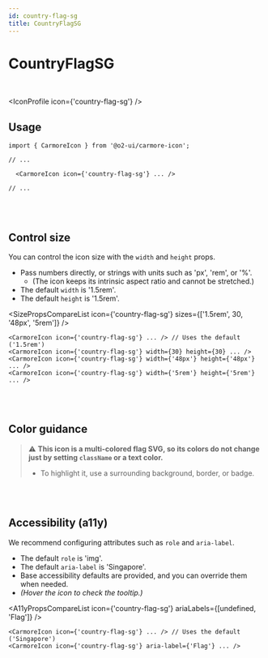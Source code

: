 ```yaml
---
id: country-flag-sg
title: CountryFlagSG
---
```




# CountryFlagSG

<br />

<IconProfile icon={'country-flag-sg'} />

## Usage

```tsx
import { CarmoreIcon } from '@o2-ui/carmore-icon';

// ...

  <CarmoreIcon icon={'country-flag-sg'} ... />

// ...
```

<br />
<br />

## Control size

You can control the icon size with the `width` and `height` props.

- Pass numbers directly, or strings with units such as 'px', 'rem', or '%'.
  - (The icon keeps its intrinsic aspect ratio and cannot be stretched.)
- The default `width` is '1.5rem'.
- The default `height` is '1.5rem'.

<SizePropsCompareList icon={'country-flag-sg'} sizes={['1.5rem', 30, '48px', '5rem']} />

```tsx
<CarmoreIcon icon={'country-flag-sg'} ... /> // Uses the default ('1.5rem')
<CarmoreIcon icon={'country-flag-sg'} width={30} height={30} ... />
<CarmoreIcon icon={'country-flag-sg'} width={'48px'} height={'48px'} ... />
<CarmoreIcon icon={'country-flag-sg'} width={'5rem'} height={'5rem'} ... />
```

<br />
<br />

## Color guidance

> ⚠️ <b>This icon is a multi-colored flag SVG, so its colors do not change just by setting `className` or a text color.</b>
>
> - To highlight it, use a surrounding background, border, or badge.

<br />
<br />

## Accessibility (a11y)

We recommend configuring attributes such as `role` and `aria-label`.

- The default `role` is 'img'.
- The default `aria-label` is 'Singapore'.
- Base accessibility defaults are provided, and you can override them when needed.
- _(Hover the icon to check the tooltip.)_

<A11yPropsCompareList icon={'country-flag-sg'} ariaLabels={[undefined, 'Flag']} />

```tsx
<CarmoreIcon icon={'country-flag-sg'} ... /> // Uses the default ('Singapore')
<CarmoreIcon icon={'country-flag-sg'} aria-label={'Flag'} ... />
```
